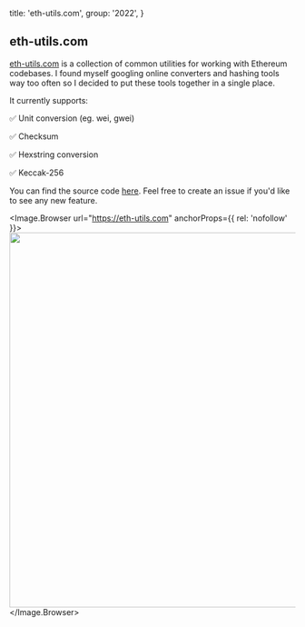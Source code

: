 
  title: 'eth-utils.com',
  group: '2022',
}

## eth-utils.com

[eth-utils.com](https://eth-utils.com) is a collection of common utilities for working with Ethereum codebases.
I found myself googling online converters and hashing tools way too often so I decided to put these tools together in a single place.

It currently supports:

✅ Unit conversion (eg. wei, gwei)

✅ Checksum

✅ Hexstring conversion

✅ Keccak-256

You can find the source code [here](https://github.com/albertocevallos/ethutils). Feel free to create an issue if you'd like to see any new feature.

<Image.Browser url="https://eth-utils.com" anchorProps={{ rel: 'nofollow' }}>
  <Image width="600px" height="660px" src="https://i.imgur.com/gfQXDKx.gif" />
</Image.Browser>

